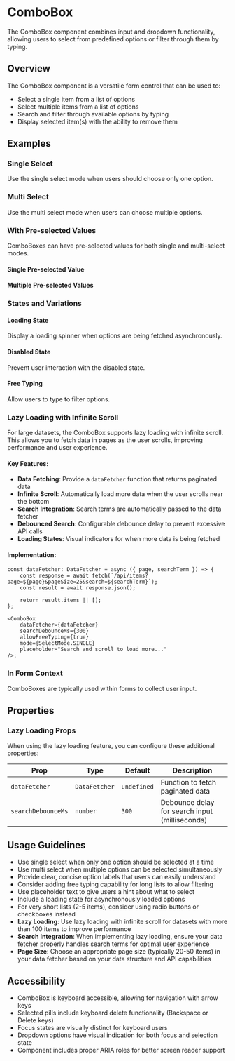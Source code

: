 

<Meta of={ComboBoxStories} />

# ComboBox

The ComboBox component combines input and dropdown functionality, allowing users to select from predefined options or filter through them by typing.

## Overview

The ComboBox component is a versatile form control that can be used to:

- Select a single item from a list of options
- Select multiple items from a list of options
- Search and filter through available options by typing
- Display selected item(s) with the ability to remove them

## Examples

### Single Select

Use the single select mode when users should choose only one option.

<Canvas of={ComboBoxStories.SingleSelect} />

### Multi Select

Use the multi select mode when users can choose multiple options.

<Canvas of={ComboBoxStories.MultiSelect} />

### With Pre-selected Values

ComboBoxes can have pre-selected values for both single and multi-select modes.

#### Single Pre-selected Value

<Canvas of={ComboBoxStories.WithSelectedValue} />

#### Multiple Pre-selected Values

<Canvas of={ComboBoxStories.WithMultipleSelectedValues} />

### States and Variations

#### Loading State

Display a loading spinner when options are being fetched asynchronously.

<Canvas of={ComboBoxStories.Loading} />

#### Disabled State

Prevent user interaction with the disabled state.

<Canvas of={ComboBoxStories.Disabled} />

#### Free Typing

Allow users to type to filter options.

<Canvas of={ComboBoxStories.WithFreeTyping} />

### Lazy Loading with Infinite Scroll

For large datasets, the ComboBox supports lazy loading with infinite scroll. This allows you to fetch data in pages as the user scrolls, improving performance and user experience.

<Canvas of={ComboBoxStories.LazyLoadingWithInfiniteScroll} />

#### Key Features:

- **Data Fetching**: Provide a `dataFetcher` function that returns paginated data
- **Infinite Scroll**: Automatically load more data when the user scrolls near the bottom
- **Search Integration**: Search terms are automatically passed to the data fetcher
- **Debounced Search**: Configurable debounce delay to prevent excessive API calls
- **Loading States**: Visual indicators for when more data is being fetched

#### Implementation:

```tsx
const dataFetcher: DataFetcher = async ({ page, searchTerm }) => {
	const response = await fetch(`/api/items?page=${page}&pageSize=25&search=${searchTerm}`);
	const result = await response.json();

	return result.items || [];
};

<ComboBox
	dataFetcher={dataFetcher}
	searchDebounceMs={300}
	allowFreeTyping={true}
	mode={SelectMode.SINGLE}
	placeholder="Search and scroll to load more..."
/>;
```

### In Form Context

ComboBoxes are typically used within forms to collect user input.

<Canvas of={ComboBoxStories.InForm} />

## Properties

<Controls of={ComboBoxStories.SingleSelect} />

### Lazy Loading Props

When using the lazy loading feature, you can configure these additional properties:

| Prop               | Type          | Default     | Description                                    |
| ------------------ | ------------- | ----------- | ---------------------------------------------- |
| `dataFetcher`      | `DataFetcher` | `undefined` | Function to fetch paginated data               |
| `searchDebounceMs` | `number`      | `300`       | Debounce delay for search input (milliseconds) |

## Usage Guidelines

- Use single select when only one option should be selected at a time
- Use multi select when multiple options can be selected simultaneously
- Provide clear, concise option labels that users can easily understand
- Consider adding free typing capability for long lists to allow filtering
- Use placeholder text to give users a hint about what to select
- Include a loading state for asynchronously loaded options
- For very short lists (2-5 items), consider using radio buttons or checkboxes instead
- **Lazy Loading**: Use lazy loading with infinite scroll for datasets with more than 100 items to improve performance
- **Search Integration**: When implementing lazy loading, ensure your data fetcher properly handles search terms for optimal user experience
- **Page Size**: Choose an appropriate page size (typically 20-50 items) in your data fetcher based on your data structure and API capabilities

## Accessibility

- ComboBox is keyboard accessible, allowing for navigation with arrow keys
- Selected pills include keyboard delete functionality (Backspace or Delete keys)
- Focus states are visually distinct for keyboard users
- Dropdown options have visual indication for both focus and selection state
- Component includes proper ARIA roles for better screen reader support
